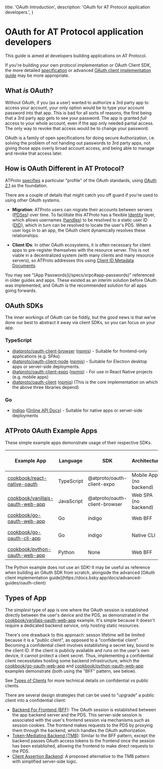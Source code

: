   title: 'OAuth Introduction',
  description:
    'OAuth for AT Protocol application developers.',
}

# OAuth for AT Protocol application developers

This guide is aimed at developers building applications on AT Protocol.

If you're building your own protocol implementation or OAuth Client SDK, the more detailed [specification](/specs/oauth) or advanced [OAuth client implementation guide](https://docs.bsky.app/docs/advanced-guides/oauth-client) may be more appropriate.

## What *is* OAuth?

Without OAuth, if you (as a user) wanted to authorize a 3rd party app to access your account, your only option would be to type your account password into that app. This is bad for all sorts of reasons, the first being that a 3rd party app gets to see your password. The app is granted *full* access to your whole account, even if the app only needed partial access. The only way to revoke that access would be to change your password.

OAuth is a family of open specifications for doing secure Authorization, i.e. solving the problem of not handing out passwords to 3rd party apps, not giving those apps overly broad account access, and being able to manage and revoke that access later.

## How is OAuth Different in AT Protocol?

ATProto [specifies](/specs/oauth) a particular "profile" of the OAuth standards, using [OAuth 2.1](https://www.ietf.org/archive/id/draft-ietf-oauth-v2-1-13.html) as the foundation.

There are a couple of details that might catch you off guard if you're used to using other OAuth systems.

- **Migration**: ATProto users can migrate their accounts between servers ([PDSes](guides/glossary#pds-personal-data-server)) over time. To facilitate this ATProto has a flexible [Identity](/guides/identity) layer, which allows usernames ([handles](/specs/handle)) to be resolved to a static user ID ([DID](/specs/did)), which in turn can be resolved to locate the user's PDS. When a user logs in to an app, the OAuth client dynamically resolves these relationships.

- **Client IDs**: In other OAuth ecosystems, it is often necessary for client apps to pre-register themselves with the resource server. This is not viable in a decentralized system (with many clients and many resource servers), so ATProto addresses this using [Client ID Metadata Documents](/specs/oauth#client-id-metadata-document).

<Note>
You may see "[App Passwords](/specs/xrpc#app-passwords)" referenced in older guides and apps. These existed as an interim solution before OAuth was implemented, and OAuth is the recommended solution for all apps going forwards.
</Note>

## OAuth SDKs

The inner workings of OAuth can be fiddly, but the good news is that we’ve done our best to abstract it away via client SDKs, so you can focus on your app.

### TypeScript

- [@atproto/oauth-client-browser](https://github.com/bluesky-social/atproto/tree/main/packages/oauth/oauth-client-browser#readme) ([npmjs](https://www.npmjs.com/package/@atproto/oauth-client-browser)) - Suitable for frontend-only applications (e.g. SPAs).
- [@atproto/oauth-client-node](https://github.com/bluesky-social/atproto/tree/main/packages/oauth/oauth-client-node#readme) ([npmjs](https://www.npmjs.com/package/@atproto/oauth-client-node)) - Suitable for Electron desktop apps or server-side deployments.
- [@atproto/oauth-client-expo](https://github.com/bluesky-social/atproto/tree/main/packages/oauth/oauth-client-expo#readme) ([npmjs](https://www.npmjs.com/package/@atproto/oauth-client-expo)) - For use in React Native projects (e.g. mobile apps)
- [@atproto/oauth-client](https://github.com/bluesky-social/atproto/tree/main/packages/oauth/oauth-client#readme) ([npmjs](https://www.npmjs.com/package/@atproto/oauth-client)) (This is the core implementation on which the above three libraries depend)

### Go

- [Indigo](https://github.com/bluesky-social/indigo/tree/main/atproto/auth/oauth) ([Online API Docs](https://pkg.go.dev/github.com/bluesky-social/indigo/atproto/auth/oauth)) - Suitable for native apps or server-side deployments

## ATProto OAuth Example Apps

These simple example apps demonstrate usage of their respective SDKs.

| Example App | Language | SDK | Architecture | Confidential Client? | [Localhost development client ID?](https://atproto.com/specs/oauth#localhost-client-development) |
| --- | --- | --- | --- | --- | --- |
| [cookbook/react-native-oauth](https://github.com/bluesky-social/cookbook/tree/main/react-native-oauth#readme) | TypeScript | @atproto/oauth-client-expo | Mobile App (no backend) | No | No (requires hosted client metadata) |
| [cookbook/vanillajs-oauth-web-app](https://github.com/bluesky-social/cookbook/tree/main/vanillajs-oauth-web-app#readme) | JavaScript | @atproto/oauth-client-browser | Web SPA (no backend) | No | Optionally |
| [cookbook/go-oauth-web-app](https://github.com/bluesky-social/cookbook/tree/main/go-oauth-web-app#readme) | Go | indigo | Web BFF | Optionally | Optionally |
| [cookbook/go-oauth-cli-app](https://github.com/bluesky-social/cookbook/tree/main/go-oauth-cli-app#readme) | Go | indigo | Native CLI | No | No (requires hosted client metadata) |
| [cookbook/python-oauth-web-app](https://github.com/bluesky-social/cookbook/tree/main/python-oauth-web-app#readme) | Python | None | Web BFF | Optionally | Optionally |

<Note>
The Python example does not use an SDK! It may be useful as reference when building an OAuth SDK from scratch, alongside the advanced [OAuth client implementation guide](https://docs.bsky.app/docs/advanced-guides/oauth-client)
</Note>

## Types of App

The *simplest* type of app is one where the OAuth session is established directly between the user's device and the PDS, as demonstrated in the [cookbook/vanillajs-oauth-web-app](https://github.com/bluesky-social/cookbook/tree/main/vanillajs-oauth-web-app#readme) example. It's simple because it doesn't require a dedicated backend service, only hosting static resources.

There's one drawback to this approach: sesson lifetime will be limited because it is a "public client", as opposed to a "confidential client". Becoming a confidential client involves establishing a secret key, bound to the client ID. If the client is publicly available and runs on the user's own device, it cannot protect a client secret. Thus, implementing a confidential client necessitates hosting some backend infrastructure, which the [cookbook/go-oauth-web-app](https://github.com/bluesky-social/cookbook/tree/main/go-oauth-web-app#readme) and [cookbook/python-oauth-web-app](https://github.com/bluesky-social/cookbook/tree/main/python-oauth-web-app#readme) examples demonstrate (both using the "BFF" pattern, see below).

See [Types of Clients](/specs/oauth#types-of-clients) for more technical details on confidential vs public clients.

There are several design strategies that can be used to "upgrade" a public client into a confidential client:

- [Backend For Frontend (BFF)](https://datatracker.ietf.org/doc/html/draft-ietf-oauth-browser-based-apps#name-backend-for-frontend-bff): The OAuth session is established between the app backend server and the PDS. This server-side session is associated with the user's frontend session via mechanisms such as session cookies. The frontend makes requests to the PDS by proxying them through the backend, which handles the OAuth authorization.
- [Token-Mediating Backend (TMB)](https://datatracker.ietf.org/doc/html/draft-ietf-oauth-browser-based-apps#name-token-mediating-backend): Similar to the BFF pattern, except the backend passes OAuth access tokens to the frontend once the session has been established, allowing the frontend to make direct requests to the PDS.
- [Client Assertion Backend](https://github.com/bluesky-social/proposals/tree/main/0010-client-assertion-backend): A proposed alternative to the TMB pattern with simplified server-side logic.
